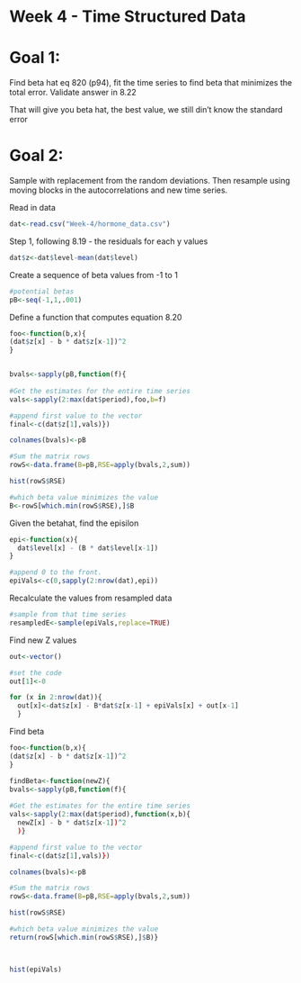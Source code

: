 Week 4 - Time Structured Data
========================================================

Goal 1:
====
Find beta hat eq 820 (p94), fit the time series to find beta that minimizes the total error. Validate answer in 8.22

That will give you beta hat, the best value, we still din't know the standard error

Goal 2:
====
Sample with replacement from the random deviations. Then resample using moving blocks in the autocorrelations and new time series.


Read in data

```r
dat<-read.csv("Week-4/hormone_data.csv")
```

Step 1, following 8.19 - the residuals for each y values
```r
dat$z<-dat$level-mean(dat$level)
```

Create a sequence of beta values from -1 to 1

```r
#potential betas
pB<-seq(-1,1,.001)
```

Define a function that computes equation 8.20

```r

foo<-function(b,x){
(dat$z[x] - b * dat$z[x-1])^2
}


bvals<-sapply(pB,function(f){
  
#Get the estimates for the entire time series
vals<-sapply(2:max(dat$period),foo,b=f)

#append first value to the vector
final<-c(dat$z[1],vals)})

colnames(bvals)<-pB

#Sum the matrix rows
rowS<-data.frame(B=pB,RSE=apply(bvals,2,sum))

hist(rowS$RSE)

#which beta value minimizes the value
B<-rowS[which.min(rowS$RSE),]$B
```

Given the betahat, find the episilon 
```r
epi<-function(x){
  dat$level[x] - (B * dat$level[x-1])
}

#append 0 to the front.
epiVals<-c(0,sapply(2:nrow(dat),epi))

```

Recalculate the values from resampled data

```r
#sample from that time series
resampledE<-sample(epiVals,replace=TRUE)
```

Find new Z values
```r

out<-vector()

#set the code
out[1]<-0

for (x in 2:nrow(dat)){
  out[x]<-dat$z[x] - B*dat$z[x-1] + epiVals[x] + out[x-1]
  }

```

Find beta

```r

foo<-function(b,x){
(dat$z[x] - b * dat$z[x-1])^2
}

findBeta<-function(newZ){
bvals<-sapply(pB,function(f){
  
#Get the estimates for the entire time series
vals<-sapply(2:max(dat$period),function(x,b){
  newZ[x] - b * dat$z[x-1])^2
  )}

#append first value to the vector
final<-c(dat$z[1],vals)})

colnames(bvals)<-pB

#Sum the matrix rows
rowS<-data.frame(B=pB,RSE=apply(bvals,2,sum))

hist(rowS$RSE)

#which beta value minimizes the value
return(rowS[which.min(rowS$RSE),]$B)}



hist(epiVals)
```

